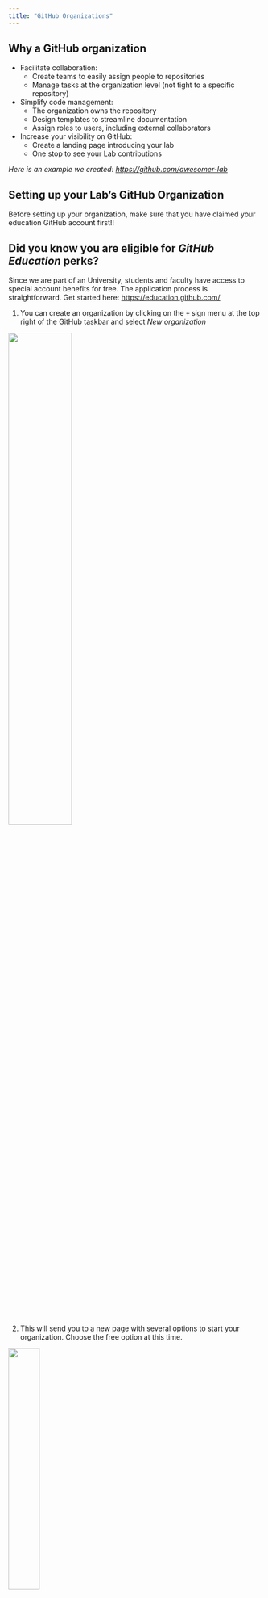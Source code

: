 ```yaml
---
title: "GitHub Organizations"
---
```


## Why a GitHub organization

- Facilitate collaboration: 
  - Create teams to easily assign people to repositories
  - Manage tasks at the organization level (not tight to a specific repository)
  
- Simplify code management:
  - The organization owns the repository
  - Design templates to streamline documentation
  - Assign roles to users, including external collaborators
  
- Increase your visibility on GitHub:
  - Create a landing page introducing your lab
  - One stop to see your Lab contributions
  
_Here is an example we created: <https://github.com/awesomer-lab>_


## Setting up your Lab's GitHub Organization

Before setting up your organization, make sure that you have claimed your education GitHub account first!! 

::: {.callout-tip}
## Did you know you are eligible for _GitHub Education_ perks?

Since we are part of an University, students and faculty have access to special account benefits for free. The application process is straightforward. Get started here: <https://education.github.com/>
:::

1. You can create an organization by clicking on the `+` sign  menu at the top right of the GitHub taskbar and select _New organization_

![](img/github_org_setup-01_create_menu.png){fig-align="center" width=50%}

2. This will send you to a new page with several options to start your organization. Choose the free option at this time.

![](img/github_org_setup-02_select_free.png){fig-align="center" width=35%}

3. Now you can provide the name of your organization. We recommend naming it in a way that reflects your Lab name to help with the organization's branding. Select the email you used to get the education discount and check the "my personal account" option.

![](img/github_org_setup-03_setup.png){fig-align="center" width=60%}

4. And congratulations this is it!! You can now invite your collaborators to the organization (you will be able to do so later as well).

![](img/github_org_setup-04_collaborators.png){fig-align="center" width=70%}

5. Your organization page should look as follows:

![](img/github_org_setup-05_org_created.png){fig-align="center" width=90%}

Note all the suggestions that GitHub is providing to help you customize your organization according to your needs. We are going to follow the recommendation on the right side (red box above) to add a special `README.md` that will act as a landing page for our organization.


## Customizing your GitHub Organization

### Adding a landing page

Adding a landing page is a great opportunity to describe your research lab and what content one can expect to find in this organization. It is also a good location to describe guidelines on how to best engage with you and provide contact information. 

1. Click on the `create a README file` on the right sidebar (see red box above). This will trigger the creation of a new special repository called `.github` that will be used to host your README file. Click _Create repository_.

![](img/github_org_landingpage-01_start.png){fig-align="center" width=60%}

2. Fill out the necessary information as follows:

![](img/github_org_landingpage-02_repo.png){fig-align="center" width=80%}

We recommend checking the box _Add a README file_ as a good practice but note it is not the README that will be used as your landing page, it is the one describing this new repository hosting your landing page README in a special subfolder.


3. Create your landing page by clicking on the _Add README_ button on the right sidebar (red box below)

![](img/github_org_landingpage-03_repo_created.png)
Note the path to this special README: `.github/profile/README.md`

4. Edit your landing page. The template used to create this special README provides suggestions about the type of information you might want to add to your landing page. Those suggestions are in a comment block (delimited by `<!--` & `-->`) and thus won't be shown when the README is rendered. We still do recommend deleting this block once you are done editing your README

![](img/github_org_landingpage-04_readme.png){fig-align="center"}

Here is an example of how we defined the landing page README for our test organization:


![](img/github_org_landingpage-05_readme_filled.png){fig-align="center"}

5. Save your README: Now that you have your first version of your GitHub organization landing page (you can always iterate later on it), we are ready to save this version by clicking on the _Commit changes_ button (red box above). This will prompt a new page where you can add a commit message to describe the changes. Finally, you can hit the _Commit changes_ button to save this version. 

![](img/github_org_landingpage-06_commit.png){fig-align="center" width=60%}

Voilà 🎉 !! When you go back to your organization's main page, you should now see the text you just wrote at the top of the landing page!

![](img/github_org_landingpage-07_live.png){fig-align="center"}

###  Setting up your organization profile

Now that you have a landing page, it is also a great idea to fill out some metadata about your organization under the _Settings_ tab of the main navigation bar (top right). This will help with the discovery of your Organization. You can provide a more Human friendly name, an email to reach out to you, a short description of your organization, and an URL such as your lab home page.

![](img/github_org_setup-06_org_settings.png)

Finally, click _Update profile_ to save your changes.

